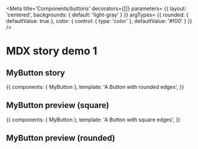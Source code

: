 
<Meta
	title='Components/buttons'
	decorators={[]}
	parameters= {{
		layout: 'centered',
		backgrounds: {
			default: 'light-gray'
		}
	}}
	argTypes= {{
		rounded: {
			defaultValue: true
		},
		color: {
			control: {
				type: 'color'
			},
			defaultValue: '#f00'
		}
	}}
/>

# MDX story demo 1

## MyButton story


<Story name="rounded" >
  {{
	components: { MyButton },
    template: '<my-button :rounded="true">A Button with rounded edges</my-button>',
  }}
</Story>




## MyButton preview (square)

<Preview>
	<Story name="square">
	{{
		components: { MyButton },
		template: '<my-button :rounded="false">A Button with square edges</my-button>',
	}}
	</Story>
</Preview>

## MyButton preview (rounded)

<Preview>
  <Story id="components-buttons--rounded" inline={true} />
</Preview>

<Props of={MyButton} />


